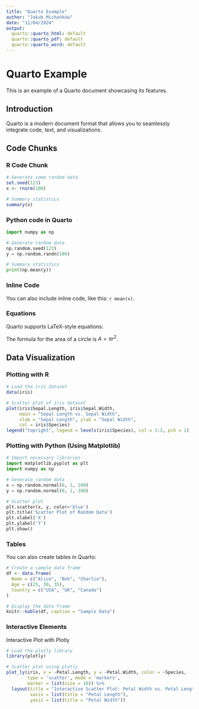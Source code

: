 ---
title: "Quarto Example"
author: "Jakub Michańków"
date: "11/04/2024"
output:
  quarto::quarto_html: default
  quarto::quarto_pdf: default
  quarto::quarto_word: default
---

# Quarto Example

This is an example of a Quarto document showcasing its features.

## Introduction

Quarto is a modern document format that allows you to seamlessly integrate code, text, and visualizations.

## Code Chunks

### R Code Chunk

```{r}
# Generate some random data
set.seed(123)
x <- rnorm(100)

# Summary statistics
summary(x)
```

### Python code in Quarto

```{python}
import numpy as np

# Generate random data
np.random.seed(123)
y = np.random.randn(100)

# Summary statistics
print(np.mean(y))
```

### Inline Code

You can also include inline code, like this: `r mean(x)`.


### Equations

Quarto supports LaTeX-style equations:

The formula for the area of a circle is $A = \pi r^2$.

## Data Visualization

### Plotting with R

```{r}
# Load the iris dataset
data(iris)

# Scatter plot of iris dataset
plot(iris$Sepal.Length, iris$Sepal.Width, 
     main = "Sepal Length vs. Sepal Width",
     xlab = "Sepal Length", ylab = "Sepal Width", 
     col = iris$Species)
legend("topright", legend = levels(iris$Species), col = 1:3, pch = 1)
```

### Plotting with Python (Using Matplotlib)

```{python}
# Import necessary libraries
import matplotlib.pyplot as plt
import numpy as np

# Generate random data
x = np.random.normal(0, 1, 100)
y = np.random.normal(0, 1, 100)

# Scatter plot
plt.scatter(x, y, color='blue')
plt.title('Scatter Plot of Random Data')
plt.xlabel('X')
plt.ylabel('Y')
plt.show()

```

### Tables

You can also create tables in Quarto:


```{r}
# Create a sample data frame
df <- data.frame(
  Name = c("Alice", "Bob", "Charlie"),
  Age = c(25, 30, 35),
  Country = c("USA", "UK", "Canada")
)

# Display the data frame
knitr::kable(df, caption = "Sample Data")

```

### Interactive Elements

Interactive Plot with Plotly


```{r}
# Load the plotly library
library(plotly)

# Scatter plot using plotly
plot_ly(iris, x = ~Petal.Length, y = ~Petal.Width, color = ~Species,
        type = 'scatter', mode = 'markers', 
        marker = list(size = 10)) %>%
  layout(title = "Interactive Scatter Plot: Petal Width vs. Petal Length",
         xaxis = list(title = "Petal Length"),
         yaxis = list(title = "Petal Width"))

```


